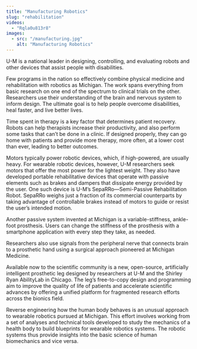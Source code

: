 ```yaml
---
title: "Manufacturing Robotics"
slug: "rehabilitation"
videos:
  - "Rqla0u813r8"
images:
  - src: "/manufacturing.jpg"
    alt: "Manufacturing Robotics"
---
```


U-M is a national leader in designing, controlling, and evaluating robots and other devices that assist people with disabilities. 


<VideoRight 
  url="https://youtu.be/Rqla0u813r8"
  caption="The Open Source Leg offers researchers an inexpensive common platform to work collectively toward better prosthetics." />

Few programs in the nation so effectively combine physical medicine and rehabilitation with robotics as Michigan. The work spans everything from basic research on one end of the spectrum to clinical trials on the other. Researchers use their understanding of the brain and nervous system to inform design. The ultimate goal is to help people overcome disabilities, heal faster, and live better lives.

Time spent in therapy is a key factor that determines patient recovery. Robots can help therapists increase their productivity, and also perform some tasks that can’t be done in a clinic. If designed properly, they can go home with patients and provide more therapy, more often, at a lower cost than ever, leading to better outcomes.

Motors typically power robotic devices, which, if high-powered, are usually heavy. For wearable robotic devices, however, U-M researchers seek motors that offer the most power for the lightest weight. They also have developed portable rehabilitative devices that operate with passive elements such as brakes and dampers that dissipate energy provided by the user. One such device is U-M’s SepaRRo—Semi-Passive Rehabilitation Robot. SepaRRo weighs just a fraction of its commercial counterparts by taking advantage of controllable brakes instead of motors to guide or resist the user’s intended motion. 

Another passive system invented at Michigan is a variable-stiffness, ankle-foot prosthesis. Users can change the stiffness of the prosthesis with a smartphone application with every step they take, as needed.

Researchers also use signals from the peripheral nerve that connects brain to a prosthetic hand using a surgical approach pioneered at Michigan Medicine.

Available now to the scientific community is a new, open-source, artificially intelligent prosthetic leg designed by researchers at U-M and the Shirley Ryan AbilityLab in Chicago. The leg’s free-to-copy design and programming aim to improve the quality of life of patients and accelerate scientific advances by offering a unified platform for fragmented research efforts across the bionics field.

Reverse engineering how the human body behaves is an unusual approach to wearable robotics pursued at Michigan. This effort involves working from a set of analyses and technical tools developed to study the mechanics of a health body to build blueprints for wearable robotics systems. The robotic systems thus provide insights into the basic science of human biomechanics and vice versa.